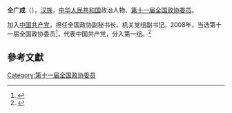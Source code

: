 '''仝广成'''（{{bd|1953年||}}），[[汉族|汉族]]，[[中华人民共和国|中华人民共和国]]政治人物、[[第十一届全国政协委员|第十一届全国政协委员]]。

加入[[中国共产党|中国共产党]]，担任全国政协副秘书长、机关党组副书记。2008年，当选第十一届全国政协委员<ref>{{cite news|title=第十一届全国政协委员名单|url=http://www.indaa.com.cn/zt/2009qglh/zxzs/200903/t20090303_127573.html|accessdate=2013-04-09|newspaper=新华社北京1月25日电 中国人民政治协商会议第十一届全国委员会委员名单(共2237人，2008年1月25日政协第十届全国委员会常务委员会第二十次会议通过)|date=2008年1月25日|deadurl=yes|archiveurl=https://web.archive.org/web/20130928014403/http://www.indaa.com.cn/zt/2009qglh/zxzs/200903/t20090303_127573.html|archivedate=2013年9月28日}}</ref>，代表中国共产党，分入第一组。<ref>{{cite news|title=全国政协信息-仝广成|url=http://www.cppcc.gov.cn/CMS/wylibary/showJcwyxtInfoWylibary.action?tabJcwyxt.guid=11W0000220&wytype=wjwy|accessdate=2013-04-11|newspaper=全国政协委员会|archive-date=2019-06-30|archive-url=https://web.archive.org/web/20190630080930/http://www.cppcc.gov.cn/CMS/wylibary/showJcwyxtInfoWylibary.action?tabJcwyxt.guid=11W0000220&wytype=wjwy|dead-url=no}}</ref>

==參考文獻==
{{reflist}}
{{中国政治人物小作品}}

[[Category:第十一届全国政协委员|Category:第十一届全国政协委员]]